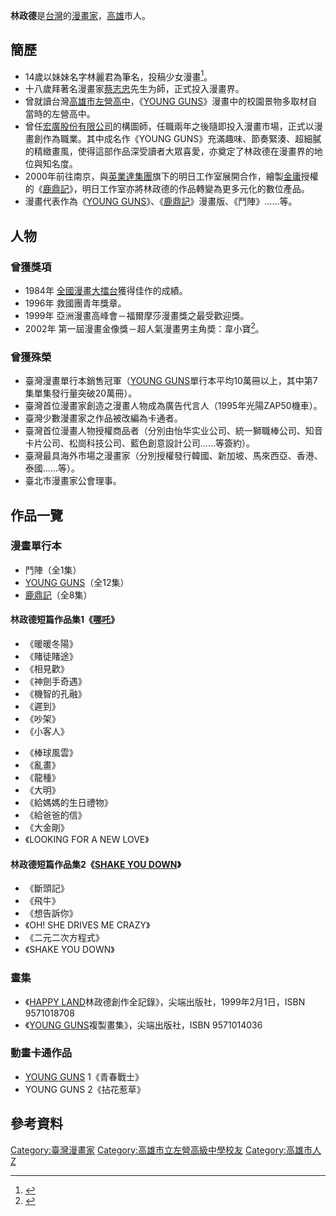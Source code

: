 {{Infobox Artist
| bgcolour      = #FBF5DF
| name          = 林政德
| image         =
| imagesize     = 200px
| caption       = 
| birthname     = 
| birthdate     = {{Birth date and age|1965|12|5|mf=y}}
| location      = {{TWN}}[[高雄市|高雄市]]
| deathdate     = 
| deathplace    = 
| field         = 漫畫
| training      = 
| movement      = 
| works         = 《YOUNG GUNS》
| patrons       = 
| awards        = 
}}

'''林政德'''{{BD|1965年|12月5日|catIdx=L}}是[[台灣|台灣]]的[[漫畫家|漫畫家]]，[[高雄|高雄]]市人。

== 簡歷 ==
*14歲以妹妹名字林麗君為筆名，投稿少女漫畫<ref>{{cite news |language = zh-tw | author = 邱祖胤| title = 苦等 12 年，<Young Guns> 畫出大結局| publisher = 中國時報| pages = 文化新聞 A14 | date = 2010-09-12 | accessdate = 2013-10-03}}</ref>。
*十八歲拜著名漫畫家[[蔡志忠|蔡志忠]]先生为師，正式投入漫畫界。
*曾就讀台灣[[高雄市|高雄市]][[左營高中|左營高中]]，《[[YOUNG_GUNS|YOUNG GUNS]]》漫畫中的校園景物多取材自當時的左營高中。
*曾任[[宏廣股份有限公司|宏廣股份有限公司]]的構圖師，任職兩年之後隨即投入漫畫市場，正式以漫畫創作為職業。其中成名作《YOUNG GUNS》充滿趣味、節奏緊湊、超細膩的精緻畫風，使得這部作品深受讀者大眾喜愛，亦奠定了林政德在漫畫界的地位與知名度。
*2000年前往南京，與[[英業達集團|英業達集團]]旗下的明日工作室展開合作，繪製[[金庸|金庸]]授權的《[[鹿鼎記|鹿鼎記]]》，明日工作室亦將林政德的作品轉變為更多元化的數位產品。
*漫畫代表作為《[[YOUNG_GUNS|YOUNG GUNS]]》、《[[鹿鼎記|鹿鼎記]]》漫畫版、《鬥陣》……等。

== 人物 ==
=== 曾獲獎項 ===
*1984年 [[全國漫畫大擂台|全國漫畫大擂台]]獲得佳作的成績。
*1996年 救國團青年獎章。
*1999年 亞洲漫畫高峰會－福爾摩莎漫畫獎之最受歡迎獎。
*2002年 第一屆漫畫金像獎－超人氣漫畫男主角奬：韋小寶<ref >{{cite news |language = zh-tw | author = 徐開塵| title =第一屆 漫畫金像獎領獎頒獎都超人氣 有金無銀15人上榜 劉興欽獲終身 成就獎| publisher = 民生報| pages = 文化新聞 | date = 2002-02-22 | accessdate = 2014-09-08}}</ref>。

=== 曾獲殊榮 ===
*臺灣漫畫單行本銷售冠軍（[[YOUNG_GUNS|YOUNG GUNS]]單行本平均10萬冊以上，其中第7集單集發行量突破20萬冊）。
*臺灣首位漫畫家創造之漫畫人物成為廣告代言人（1995年光陽ZAP50機車）。
*臺灣少數漫畫家之作品被改編為卡通者。
*臺灣首位漫畫人物授權商品者（分別由怡华实业公司、統一獅職棒公司、知音卡片公司、松崗科技公司、藍色創意設計公司……等簽約）。
*臺灣最具海外市場之漫畫家（分別授權發行韓國、新加坡、馬來西亞、香港、泰國……等）。
*臺北市漫畫家公會理事。

== 作品一覽 ==

=== 漫畫單行本 ===
* 鬥陣（全1集）
*[[YOUNG_GUNS|YOUNG GUNS]]（全12集）
*[[鹿鼎記_(台灣漫畫)|鹿鼎記]]（全8集）

==== 林政德短篇作品集1《[[哪吒|哪吒]]》====
*《暖暖冬陽》
*《賭徒賭途》
*《相見歡》
*《神劍手奇遇》
*《機智的孔融》
*《遲到》
*《吵架》
*《小客人》

*《棒球風雲》
*《亂畫》
*《龍種》
*《大明》
*《給媽媽的生日禮物》
*《給爸爸的信》
*《大金剛》
*《LOOKING FOR A NEW LOVE》

==== 林政德短篇作品集2《[[SHAKE_YOU_DOWN|SHAKE YOU DOWN]]》====
*《斷頭記》
*《飛牛》
*《想告訴你》
*《OH! SHE DRIVES ME CRAZY》
*《二元二次方程式》
*《SHAKE YOU DOWN》

=== 畫集 ===
*《[[HAPPY_LAND|HAPPY LAND]]林政德創作全記錄》，尖端出版社，1999年2月1日，ISBN 9571018708
*《[[YOUNG_GUNS|YOUNG GUNS]]複製畫集》，尖端出版社，ISBN 9571014036

=== 動畫卡通作品 ===
*[[YOUNG_GUNS|YOUNG GUNS]] 1《青春戰士》
*YOUNG GUNS 2《拈花惹草》

== 參考資料 ==
{{reflist}}

{{DEFAULTSORT:Lin林}}
[[Category:臺灣漫畫家|Category:臺灣漫畫家]]
[[Category:高雄市立左營高級中學校友|Category:高雄市立左營高級中學校友]]
[[Category:高雄市人|Category:高雄市人]]
[[Category:林姓|Z]]